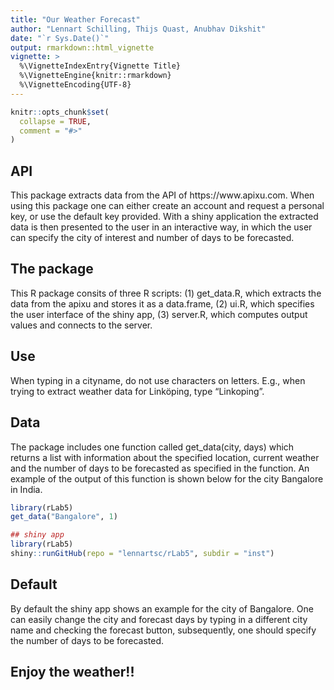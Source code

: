```yaml
---
title: "Our Weather Forecast"
author: "Lennart Schilling, Thijs Quast, Anubhav Dikshit"
date: "`r Sys.Date()`"
output: rmarkdown::html_vignette
vignette: >
  %\VignetteIndexEntry{Vignette Title}
  %\VignetteEngine{knitr::rmarkdown}
  %\VignetteEncoding{UTF-8}
---
```


```r
knitr::opts_chunk$set(
  collapse = TRUE,
  comment = "#>"
)
```

## API

This package extracts data from the API of https://www.apixu.com. When using this package one can either create an account and request a personal key, or use the default key provided. With a shiny application the extracted data is then presented to the user in an interactive way, in which the user can specify the city of interest and number of days to be forecasted.


## The package
This R package consits of three R scripts: (1) get_data.R, which extracts the data from the apixu and stores it as a data.frame, (2) ui.R, which specifies the user interface of the shiny app, (3) server.R, which computes output values and connects to the server.

## Use
When typing in a cityname, do not use characters on letters. E.g., when trying to extract weather data for Linköping, type "Linkoping".

## Data
The package includes one function called get_data(city, days) which returns a list with information about the specified location, current weather and the number of days to be forecasted as specified in the function. An example of the output of this function is shown below for the city Bangalore in India.

```r
library(rLab5)
get_data("Bangalore", 1)
```


```r
## shiny app
library(rLab5)
shiny::runGitHub(repo = "lennartsc/rLab5", subdir = "inst")
```

## Default
By default the shiny app shows an example for the city of Bangalore. One can easily change the city and forecast days by typing in a different city name and checking the forecast button, subsequently, one should specify the number of days to be forecasted.

## Enjoy the weather!!



